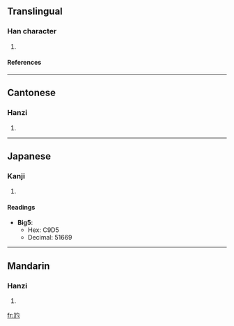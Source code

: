 {{see|尦}}

==Translingual==
===Han character===
{{Han char|rn=43|rad=尢|as=03|sn=6|four=4701<sub>2</sub>|canj=大山心戈 (KUPI)}}
# {{defn|Han|sort=尢03}}
====References====
{{Han ref|kx=0298.060|dj=0593.090|hdz=10552.120|uh=5C25|ud=23589}}
----
==Cantonese==
===Hanzi===
{{yue-hanzi|jyut=|y=liu6}}
# {{defn|Cantonese}}
----
==Japanese==
===Kanji===
{{ja-kanji|grade=|rs=尢03}}
# {{defn|Japanese}} 
====Readings====
{{ja-readings|on=[[りょう]] (ryō), [[ほう]] (hō), [[ちょう]] (chō)|kun=[[ゆきなやむ]] (yukinayamu)}}



* '''Big5''':
** Hex: C9D5
** Decimal: 51669
----
==Mandarin==
===Hanzi===
{{cmn-hanzi|pin=[[liào]] ([[liao4]])|wg=liao<sup>4</sup>}}
# {{defn|Mandarin}}

[[fr:尥]]